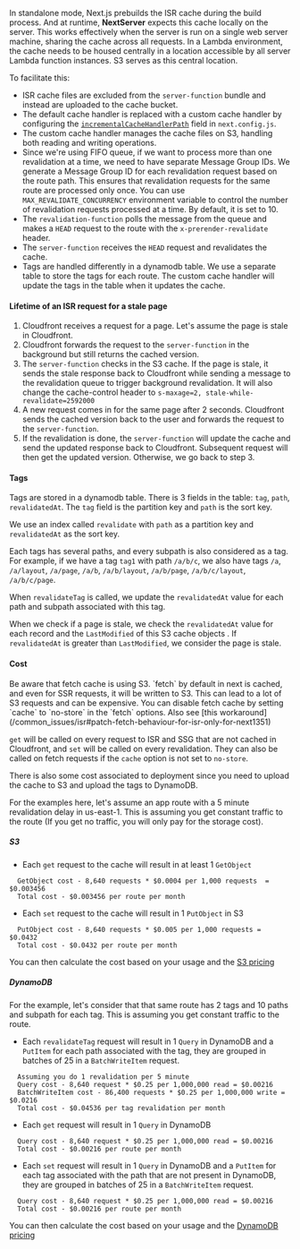 
In standalone mode, Next.js prebuilds the ISR cache during the build process. And at runtime, **NextServer** expects this cache locally on the server. This works effectively when the server is run on a single web server machine, sharing the cache across all requests. In a Lambda environment, the cache needs to be housed centrally in a location accessible by all server Lambda function instances. S3 serves as this central location.

To facilitate this:

- ISR cache files are excluded from the `server-function` bundle and instead are uploaded to the cache bucket.
- The default cache handler is replaced with a custom cache handler by configuring the [`incrementalCacheHandlerPath`](https://nextjs.org/docs/app/api-reference/next-config-js/incrementalCacheHandlerPath) field in `next.config.js`.
- The custom cache handler manages the cache files on S3, handling both reading and writing operations.
- Since we're using FIFO queue, if we want to process more than one revalidation at a time, we need to have separate Message Group IDs. We generate a Message Group ID for each revalidation request based on the route path. This ensures that revalidation requests for the same route are processed only once. You can use `MAX_REVALIDATE_CONCURRENCY` environment variable to control the number of revalidation requests processed at a time. By default, it is set to 10.
- The `revalidation-function` polls the message from the queue and makes a `HEAD` request to the route with the `x-prerender-revalidate` header.
- The `server-function` receives the `HEAD` request and revalidates the cache.
- Tags are handled differently in a dynamodb table. We use a separate table to store the tags for each route. The custom cache handler will update the tags in the table when it updates the cache.

#### Lifetime of an ISR request for a stale page

1. Cloudfront receives a request for a page. Let's assume the page is stale in Cloudfront.
2. Cloudfront forwards the request to the `server-function` in the background but still returns the cached version.
3. The `server-function` checks in the S3 cache. If the page is stale, it sends the stale response back to Cloudfront while sending a message to the revalidation queue to trigger background revalidation. It will also change the cache-control header to `s-maxage=2, stale-while-revalidate=2592000`
4. A new request comes in for the same page after 2 seconds. Cloudfront sends the cached version back to the user and forwards the request to the `server-function`.
5. If the revalidation is done, the `server-function` will update the cache and send the updated response back to Cloudfront. Subsequent request will then get the updated version. Otherwise, we go back to step 3.

#### Tags 

Tags are stored in a dynamodb table. 
There is 3 fields in the table: `tag`, `path`, `revalidatedAt`. The `tag` field is the partition key and `path` is the sort key.

We use an index called `revalidate` with `path` as a partition key and `revalidatedAt` as the sort key.

Each tags has several paths, and every subpath is also considered as a tag. For example, if we have a tag `tag1` with path `/a/b/c`, we also have tags `/a`, `/a/layout`, `/a/page`, `/a/b`, `/a/b/layout`, `/a/b/page`, `/a/b/c/layout`, `/a/b/c/page`.

When `revalidateTag` is called, we update the `revalidatedAt` value for each path and subpath associated with this tag.

When we check if a page is stale, we check the `revalidatedAt` value for each record and the `LastModified` of this S3 cache objects . If `revalidatedAt` is greater than `LastModified`, we consider the page is stale.

#### Cost

<Callout type="warning" emoji="⚠️">
  Be aware that fetch cache is using S3. `fetch` by default in next is cached, and even for SSR requests, it will be written to S3. This can lead to a lot of S3 requests and can be expensive. You can disable fetch cache by setting `cache` to `no-store` in the `fetch` options. Also see [this workaround](/common_issues/isr#patch-fetch-behaviour-for-isr-only-for-next1351)
</Callout>

`get` will be called on every request to ISR and SSG that are not cached in Cloudfront, and `set` will be called on every revalidation.
They can also be called on fetch requests if the `cache` option is not set to `no-store`.

There is also some cost associated to deployment since you need to upload the cache to S3 and upload the tags to DynamoDB.

For the examples here, let's assume an app route with a 5 minute revalidation delay in us-east-1. This is assuming you get constant traffic to the route (If you get no traffic, you will only pay for the storage cost).

##### S3
- Each `get` request to the cache will result in at least 1 `GetObject`

```
  GetObject cost - 8,640 requests * $0.0004 per 1,000 requests  = $0.003456
  Total cost - $0.003456 per route per month
```

- Each `set` request to the cache will result in 1 `PutObject` in S3

```
  PutObject cost - 8,640 requests * $0.005 per 1,000 requests = $0.0432
  Total cost - $0.0432 per route per month
```

You can then calculate the cost based on your usage and the [S3 pricing](https://aws.amazon.com/s3/pricing/)

##### DynamoDB

For the example, let's consider that that same route has 2 tags and 10 paths and subpath for each tag. This is assuming you get constant traffic to the route.

- Each `revalidateTag` request will result in 1 `Query` in DynamoDB and a `PutItem` for each path associated with the tag, they are grouped in batches of 25 in a `BatchWriteItem` request.
```
  Assuming you do 1 revalidation per 5 minute
  Query cost - 8,640 request * $0.25 per 1,000,000 read = $0.00216
  BatchWriteItem cost - 86,400 requests * $0.25 per 1,000,000 write = $0.0216
  Total cost - $0.04536 per tag revalidation per month
```
- Each `get` request will result in 1 `Query` in DynamoDB
```
  Query cost - 8,640 request * $0.25 per 1,000,000 read = $0.00216
  Total cost - $0.00216 per route per month
```
- Each `set` request will result in 1 `Query` in DynamoDB and a `PutItem` for each tag associated with the path that are not present in DynamoDB, they are grouped in batches of 25 in a `BatchWriteItem` request.
```
  Query cost - 8,640 request * $0.25 per 1,000,000 read = $0.00216
  Total cost - $0.00216 per route per month
```

You can then calculate the cost based on your usage and the [DynamoDB pricing](https://aws.amazon.com/dynamodb/pricing/)

